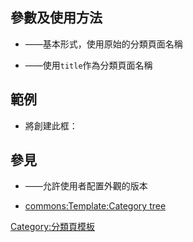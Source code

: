 <includeonly><!-- 在這裡加入模板的保護標識 --></includeonly><noinclude>{{Documentation subpage}}</noinclude>
<!-- 在本行下編輯模板說明 -->
== 參數及使用方法 ==
* {{tlx|Category tree}}——基本形式，使用原始的分類頁面名稱
* {{tlx|Category tree|<code>title</code>}}——使用<code>title</code>作為分類頁面名稱
== 範例 ==
* {{tlx|Category tree|<code>電影作品</code>}}將創建此框：
{{category tree|電影作品}}
{{clear}}
{{brClear}}

== 參見 ==
* {{tl|Category tree all}}——允許使用者配置外觀的版本
* [[commons:Template:Category tree]]
<includeonly>
<!-- 本行下加入模板的分類 -->
[[Category:分類頁模板]]
</includeonly>